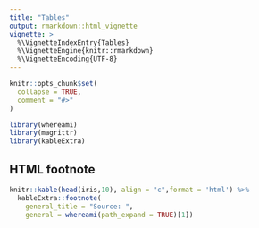 ```yaml
---
title: "Tables"
output: rmarkdown::html_vignette
vignette: >
  %\VignetteIndexEntry{Tables}
  %\VignetteEngine{knitr::rmarkdown}
  %\VignetteEncoding{UTF-8}
---
```


```r
knitr::opts_chunk$set(
  collapse = TRUE,
  comment = "#>"
)
```

```r
library(whereami)
library(magrittr)
library(kableExtra)
```

## HTML footnote

```r
knitr::kable(head(iris,10), align = "c",format = 'html') %>%
  kableExtra::footnote(
    general_title = "Source: ",
    general = whereami(path_expand = TRUE)[1])
```
